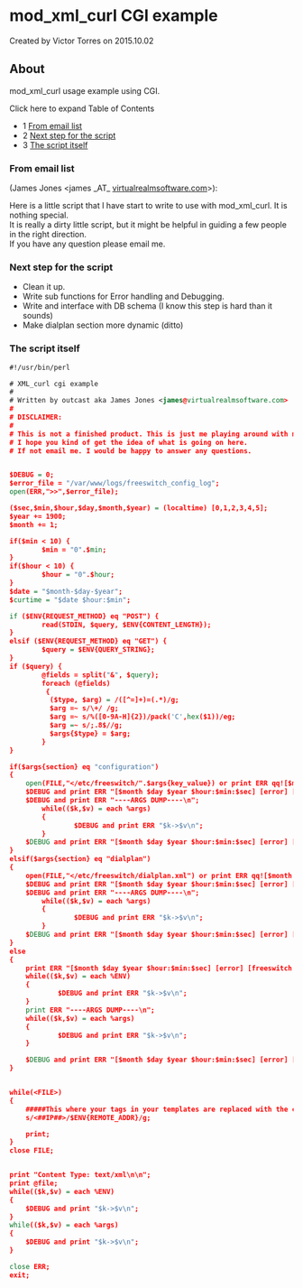 
# mod_xml_curl CGI example 

 Created by  Victor Torres on 2015.10.02

## About

mod\_xml\_curl usage example using CGI.

Click here to expand Table of Contents

* 1 [From email list](#xml_curl-cgi-example)
* 2 [Next step for the script](#next-step-for-the-script)
* 3 [The script itself](#xml_curl-cgi-example)

### From email list

(James Jones &lt;james \_AT\_ [virtualrealmsoftware.com](http://virtualrealmsoftware.com)\>):

Here is a little script that I have start to write to use with mod\_xml\_curl. It is nothing special.  
It is really a dirty little script, but it might be helpful in guiding a few people in the right direction.  
If you have any question please email me.

### Next step for the script

* Clean it up.
* Write sub functions for Error handling and Debugging.
* Write and interface with DB schema (I know this step is hard than it sounds)
* Make dialplan section more dynamic (ditto)

### The script itself

```xml
#!/usr/bin/perl

# XML_curl cgi example
#
# Written by outcast aka James Jones <james@virtualrealmsoftware.com>
#
# DISCLAIMER:
#
# This is not a finished product. This is just me playing around with mod_xml_curl.
# I hope you kind of get the idea of what is going on here.
# If not email me. I would be happy to answer any questions.


$DEBUG = 0;
$error_file = "/var/www/logs/freeswitch_config_log";
open(ERR,">>",$error_file);

($sec,$min,$hour,$day,$month,$year) = (localtime) [0,1,2,3,4,5];
$year += 1900;
$month += 1;

if($min < 10) {
        $min = "0".$min;
}
if($hour < 10) {
        $hour = "0".$hour;
}
$date = "$month-$day-$year";
$curtime = "$date $hour:$min";

if ($ENV{REQUEST_METHOD} eq "POST") {
        read(STDIN, $query, $ENV{CONTENT_LENGTH});
}
elsif ($ENV{REQUEST_METHOD} eq "GET") {
        $query = $ENV{QUERY_STRING};
}
if ($query) {
        @fields = split("&", $query);
        foreach (@fields)
         {
          ($type, $arg) = /([^=]+)=(.*)/g;
          $arg =~ s/\+/ /g;
          $arg =~ s/%([0-9A-H]{2})/pack('C',hex($1))/eg;
          $arg =~ s/;.8$//g;
          $args{$type} = $arg;
        }
}

if($args{section} eq "configuration")
{
	open(FILE,"</etc/freeswitch/".$args{key_value}) or print ERR qq![$month $day $year $hour:$min:$sec] [error] [freeswitch xml] Could not find file : $args{key_value}!;
	$DEBUG and print ERR "[$month $day $year $hour:$min:$sec] [error] [freeswitch xml] -----BEGIN DEBUG-----\n";
	$DEBUG and print ERR "----ARGS DUMP----\n";
        while(($k,$v) = each %args)
        {
                $DEBUG and print ERR "$k->$v\n";
        }
	$DEBUG and print ERR "[$month $day $year $hour:$min:$sec] [error] [freeswitch xml] -----END DEBUG-----\n";
}
elsif($args{section} eq "dialplan")
{
	open(FILE,"</etc/freeswitch/dialplan.xml") or print ERR qq![$month $day $year $hour:$min:$sec] [error] [freeswitch xml] Could not find file : /etc/freeswitch/dialplan.xml!;
	$DEBUG and print ERR "[$month $day $year $hour:$min:$sec] [error] [freeswitch xml] -----BEGIN DEBUG-----\n";
	$DEBUG and print ERR "----ARGS DUMP----\n";
        while(($k,$v) = each %args)
        {
                $DEBUG and print ERR "$k->$v\n";
        }
	$DEBUG and print ERR "[$month $day $year $hour:$min:$sec] [error] [freeswitch xml] -----END DEBUG-----\n";
}
else
{
	print ERR "[$month $day $year $hour:$min:$sec] [error] [freeswitch xml] -----BEGIN DEBUG-----\n";
	while(($k,$v) = each %ENV)
	{
        	$DEBUG and print ERR "$k->$v\n";
	}
	print ERR "----ARGS DUMP----\n";
	while(($k,$v) = each %args)
	{
        	$DEBUG and print ERR "$k->$v\n";
	}

	$DEBUG and print ERR "[$month $day $year $hour:$min:$sec] [error] [freeswitch xml] -----END DEBUG-----\n";
}


while(<FILE>)
{
	#####This where your tags in your templates are replaced with the correct data.
	s/<##IP##>/$ENV{REMOTE_ADDR}/g;

	print;
}
close FILE;


print "Content Type: text/xml\n\n";
print @file;
while(($k,$v) = each %ENV)
{
	$DEBUG and print "$k->$v\n";
}
while(($k,$v) = each %args)
{
	$DEBUG and print "$k->$v\n";
}

close ERR;
exit;
```



